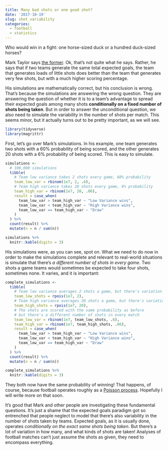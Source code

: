 ```yaml
---
title: Many bad shots or one good shot?
date: '2017-10-19'
slug: shot_variability
categories:
  - football
  - statistics
---
```


Who would win in a fight: one horse-sized duck or a hundred duck-sized horses?

Mark Taylor says [the former](https://www.pinnacle.com/en/betting-articles/Soccer/expected-goals-and-big-chances/QFU2JE3AQPK8VQV7?ito=twitter&dvc=d&aup=True). Ok, that's not quite what he says.
Rather, he says that if two teams generate the same total expected goals, the
team that generates loads of little shots does better than the team that 
generates very few shots, but with a much higher scoring percentage.

His simulations are mathematically correct, but his conclusion is wrong. That's
because the simulations are answering the wrong question. They are answering the
question of whether it is to a team's advantage to spread their expected goals
among many shots **conditionally on a fixed number of shots being taken**. But in
order to answer the unconditional question, we also need to simulate the 
variability in the number of shots per match. This seems minor, but it actually 
turns out to be pretty important, as we will see.

```r
library(tidyverse)
library(magrittr)
```

First, let's go over Mark's simulations. In his example, one team generates two
shots with a 60% probability of being scored, and the other generates 20 shots
with a 6% probability of being scored. This is easy to simulate.

```r
simulations <- 
  # 100,000 simulations
  tibble(
    # Team low variance takes 2 shots every game, 60% probability
    team_low_var = rbinom(1e7, 2, .6),
    # Team high variance takes 20 shots every game, 6% probability
    team_high_var = rbinom(1e7, 20, .06),
    result = case_when(
      team_low_var > team_high_var ~ "Low Variance wins",
      team_low_var < team_high_var ~ "High Variance wins",
      team_low_var == team_high_var ~ "Draw"
    )
  ) %>% 
  count(result) %>% 
  mutate(n = n / sum(n))
```

```r
simulations %>% 
  knitr::kable(digits = 3)
```

His simulations were, as you can see, spot on. What we need to do now in order
to make the simulations complete and relevant to real-world situations is
simulate that there's *a different number of shots in every game*. Two shots a
game teams would sometimes be expected to take four shots, sometimes none. It
varies, and it is important:

```r
complete_simulations <- 
  tibble(
    # Team low variance averages 2 shots a game, but there's variation
    team_low_shots = rpois(1e7, 2),
    # Team high variance averages 20 shots a game, but there's variation
    team_high_shots = rpois(1e7, 20),
    # The shots are scored with the same probability as before
    # but there's a different number of shots in every match
    team_low_var = rbinom(1e7, team_low_shots, .6),
    team_high_var = rbinom(1e7, team_high_shots, .06),
    result = case_when(
      team_low_var > team_high_var ~ "Low Variance wins",
      team_low_var < team_high_var ~ "High Variance wins",
      team_low_var == team_high_var ~ "Draw"
    )
  ) %>% 
  count(result) %>% 
  mutate(n = n / sum(n))
```

```r
complete_simulations %>% 
  knitr::kable(digits = 3)
```

They both now have the same probability of winning! That happens, of course,
because football operates roughly as a 
[Poisson process](https://en.wikipedia.org/wiki/Poisson_point_process). 
Hopefully I will write more on that soon.

It's good that Mark and other people are investigating these fundamental 
questions. It's just a shame that the expected goals paradigm got so entrenched
that people neglect to model that there's also variability in the number of 
shots taken by teams. Expected goals, as it is usually done, operates 
*conditionally on the exact same shots being taken*. But there's a lot of
variation in how many, and what kinds of shots are taken! Analyses of football
matches can't just assume the shots as given, they need to encompass everything.
